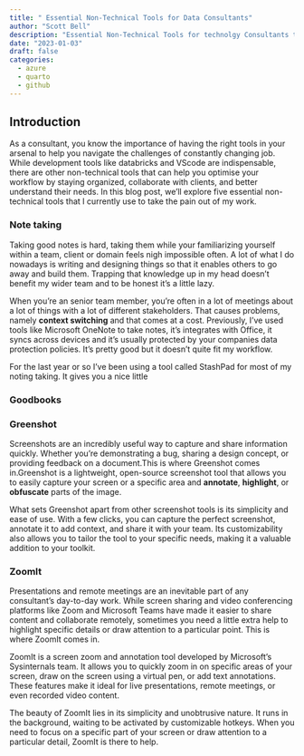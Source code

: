 ```yaml
---
title: " Essential Non-Technical Tools for Data Consultants"
author: "Scott Bell"
description: "Essential Non-Technical Tools for technolgy Consultants that I'm currently using to help with my workflow "
date: "2023-01-03"
draft: false
categories: 
  - azure
  - quarto 
  - github 
---
```


## Introduction

As a consultant, you know the importance of having the right tools in your arsenal to help you navigate the challenges of constantly changing job. While development tools like databricks and VScode are indispensable, there are other non-technical tools that can help you optimise your workflow by staying organized, collaborate with clients, and better understand their needs. In this blog post, we'll explore five essential non-technical tools that I currently use to take the pain out of my work.

### Note taking

Taking good notes is hard, taking them while your familiarizing yourself within a team, client or domain feels nigh impossible often. A lot of what I do nowadays is writing and designing things so that it enables others to go away and build them. Trapping that knowledge up in my head doesn't benefit my wider team and to be honest it's a little lazy.

When you're an senior team member, you're often in a lot of meetings about a lot of things with a lot of different stakeholders. That causes problems, namely **context switching** and that comes at a cost. Previously, I've used tools like Microsoft OneNote to take notes, it's integrates with Office, it syncs across devices and it's usually protected by your companies data protection policies. It's pretty good but it doesn't quite fit my workflow.

For the last year or so I've been using a tool called StashPad for most of my noting taking. It gives you a nice little

### Goodbooks

### Greenshot

Screenshots are an incredibly useful way to capture and share information quickly. Whether you're demonstrating a bug, sharing a design concept, or providing feedback on a document.This is where Greenshot comes in.Greenshot is a lightweight, open-source screenshot tool that allows you to easily capture your screen or a specific area and **annotate**, **highlight**, or **obfuscate** parts of the image.

What sets Greenshot apart from other screenshot tools is its simplicity and ease of use. With a few clicks, you can capture the perfect screenshot, annotate it to add context, and share it with your team. Its customizability also allows you to tailor the tool to your specific needs, making it a valuable addition to your toolkit.

### ZoomIt

Presentations and remote meetings are an inevitable part of any consultant's day-to-day work. While screen sharing and video conferencing platforms like Zoom and Microsoft Teams have made it easier to share content and collaborate remotely, sometimes you need a little extra help to highlight specific details or draw attention to a particular point. This is where ZoomIt comes in.

ZoomIt is a screen zoom and annotation tool developed by Microsoft's Sysinternals team. It allows you to quickly zoom in on specific areas of your screen, draw on the screen using a virtual pen, or add text annotations. These features make it ideal for live presentations, remote meetings, or even recorded video content.

The beauty of ZoomIt lies in its simplicity and unobtrusive nature. It runs in the background, waiting to be activated by customizable hotkeys. When you need to focus on a specific part of your screen or draw attention to a particular detail, ZoomIt is there to help.
